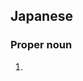 ==Japanese==
{{ja-kanjitab|むら|にし|yomi=k}}

===Proper noun===
{{ja-pos|proper|むらにし}}

# {{surname|lang=ja|sort=むらにし}}